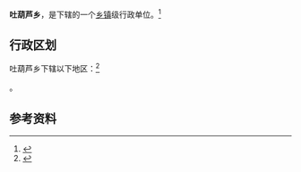 {{中国乡级行政区|65/22/23/204/000}}

'''吐葫芦乡'''，是{{PRC admin/fullname|65/22/23/204/000|3}}下辖的一个[[乡镇|乡镇]]级行政单位。<ref>{{PRC admin/ref sgc|{{PRC admin/parent|65/22/23/204/000}}}}</ref>

== 行政区划 ==

吐葫芦乡下辖以下地区：<ref>{{PRC admin/ref sgc|65/22/23/204/000}}</ref>

{{PRC admin/children|65/22/23/204/000}}。

== 参考资料 ==

{{reflist}}

{{行政区划小作品}}
{{PRC admin/navcat|65/22/23/204/000}}